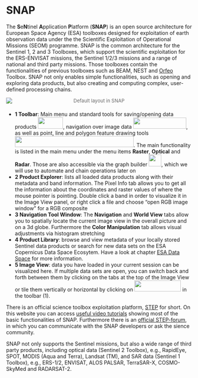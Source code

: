 
# SNAP {#snap}

The **S**e**N**tinel **A**pplication **P**latform (**SNAP**) is an open
source architecture for European Space Agency (ESA) toolboxes designed
for exploitation of earth observation data under the the Scientific
Exploitation of Operational Missions (SEOM) programme. SNAP is the
common architecture for the Sentinel 1, 2 and 3 Toolboxes, which support
the scientific exploitation for the ERS-ENVISAT missions, the Sentinel
1/2/3 missions and a range of national and third party missions. Those
toolboxes contain the functionalities of previous toolboxes such as
BEAM, NEST and [Orfeo](https://www.orfeo-toolbox.org/){target="_blank"}
Toolbox. SNAP not only enables simple functionalities, such as opening
and exploring data products, but also creating and computing complex,
user-defined processing chains.

[![](./img/laptop_snap.png){.aligncenter}](./img/laptop_snap.png)

::: {style="margin: -30px 0 20px 0;text-align: center"}
[Default layout in SNAP]{style="color: #686868;font-size: small"}
:::

-   **1 Toolbar**: Main menu and standard tools for saving/opening data
    products ![](./img/SNAP_buttons_02.png){.alignnone .size-full
    .wp-image-895 loading="lazy" width="68" height="31"}, navigation
    over image data ![](./img/SNAP_buttons_03.png){.alignnone
    .size-full .wp-image-896 loading="lazy" width="144" height="30"}, as
    well as point, line and polygon feature drawing tools
    ![](./img/SNAP_buttons_04.png){.alignnone .size-full
    .wp-image-897 loading="lazy" width="322" height="30"
    srcset="https://blogs.fu-berlin.de/reseda/files/2018/05/SNAP_buttons_04.png 322w, https://blogs.fu-berlin.de/reseda/files/2018/05/SNAP_buttons_04-300x28.png 300w"
    sizes="(max-width: 322px) 85vw, 322px"}. The main functionality is
    listed in the main menu under the menu items **Raster**, **Optical**
    and **Radar**. Those are also accessible via the graph builder
    ![](./img/SNAP_buttons_05.png){.alignnone .size-full
    .wp-image-899 loading="lazy" width="34" height="32"}, which we will
    use to automate and chain operations later on
-   **2 Product Explorer**: lists all loaded data products along with
    their metadata and band information. The Pixel Info tab allows you
    to get all the information about the coordinates and raster values
    of where the mouse pointer is pointing. Double click a band in order
    to visualize it in the Image View panel, or right click a file and
    choose "open RGB image window" for a RGB composite
-   **3 Navigation Tool Window**: The **Navigation** and **World View**
    tabs allow you to spatially locate the current image view in the
    overall picture and on a 3d globe. Furthermore the **Color
    Manipulation** tab allows visual adjustments via histogram
    stretching
-   **4 Product Library**: browse and view metadata of your locally
    stored Sentinel data products or search for new data sets on the ESA
    Copernicus Data Space Ecosytem. Have a look at chapter [ESA
    Data Space](./Download.qmd#SentinelDataspace) for more information.
-   **5 Image View**: data you have loaded in your current session can
    be visualized here. If multiple data sets are open, you can switch
    back and forth between them by clicking on the tabs at the top of
    the Image View or tile them vertically or horizontal by clicking on
    ![](./img/SNAP_buttons.png){.alignnone .size-full
    .wp-image-894 loading="lazy" width="126" height="30"} in the toolbar
    (1).

There is an official science toolbox exploitation platform,
[STEP](http://step.esa.int/main/toolboxes/snap/){target="_blank"} for
short. On this website you can access [useful video
tutorials](http://step.esa.int/main/doc/tutorials/){target="_blank"}
showing most of the basic functionalities of SNAP. Furthermore there is
an [official STEP-forum](https://forum.step.esa.int/){target="_blank"},
in which you can communicate with the SNAP developers or ask the sience
community.

SNAP not only supports the Sentinel missions, but also a wide range of
third party products, including optical data (Sentinel 2 Toolbox), e.g.,
RapidEye, SPOT, MODIS (Aqua and Terra), Landsat (TM), and SAR data
(Sentinel 1 Toolbox), e.g., ERS-1/2, ENVISAT, ALOS PALSAR, TerraSAR-X,
COSMO-SkyMed and RADARSAT-2.

